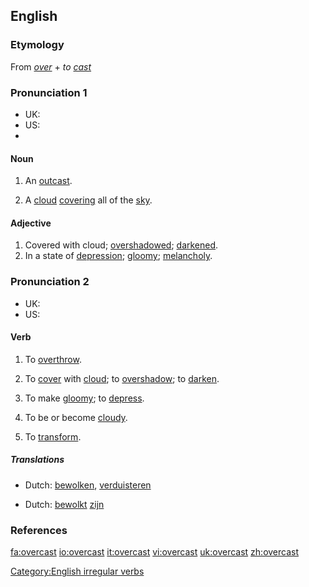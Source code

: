 {{wikipedia|dab=overcast (disambiguation)|overcast}}
==English==

===Etymology===
From ''[[over]]'' + ''to [[cast]]''

===Pronunciation 1===
* UK: {{IPA|/ˈəʊvəkɑːst/}}
* US: {{IPA|/ˈɔʊvərkæst/}}
*{{audio|en-uk-overcast.ogg|Audio (UK)}}

====Noun====
{{rfc-level|Noun at L4+ not in L3 POS section}}
{{wikipedia}}
{{en-noun}}

# {{obsolete}} An [[outcast]].
# A [[cloud]] [[cover]]ing all of the [[sky]].

====Adjective====
{{en-adj}}

# Covered with cloud; [[overshadow]]ed; [[darken]]ed.
# In a state of [[depression]]; [[gloomy]]; [[melancholy]].

===Pronunciation 2===
* UK: {{IPA|/əʊvəˈkɑːst/}}
* US: {{IPA|/ɔʊvərˈkæst/}}

====Verb====
{{en-verb|overcast|ing}}

# {{context|transitive|obsolete}} To [[overthrow]].
# {{transitive}} To [[cover]] with [[cloud]]; to [[overshadow]]; to [[darken]].
# {{transitive}} To make [[gloomy]]; to [[depress]].
# {{context|intransitive|obsolete}} To be or become [[cloudy]].
# {{context|transitive|obsolete}} To [[transform]].

=====Translations=====
{{trans-top|to cover with cloud; to overshadow; to darken}}
*Dutch: [[bewolken]], [[verduisteren]]
{{trans-mid}}
{{trans-bottom}}

{{trans-top|to be cloudy}}
*Dutch: [[bewolkt]] [[zijn]]
{{trans-mid}}
{{trans-bottom}}

===References===
{{R:Century 1911}}
{{R:Webster 1913}}

[[Category:English irregular verbs]]

[[fa:overcast]]
[[io:overcast]]
[[it:overcast]]
[[vi:overcast]]
[[uk:overcast]]
[[zh:overcast]]